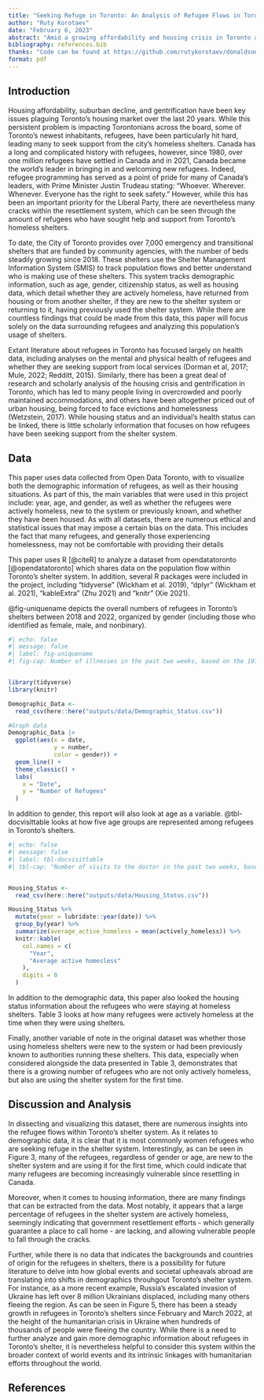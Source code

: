 ```yaml
---
title: "Seeking Refuge in Toronto: An Analysis of Refugee Flows in Toronto's Shelter System"
author: "Ruty Korotaev"
date: "February 6, 2023"
abstract: "Amid a growing affordability and housing crisis in Toronto and the Greater Toronto Area (GTA), this paper analyzes the population flow within the city's overnight shelters, using data collected between January 2018 and January 2023. More specifically, this report focuses on understanding and visualizing data related to Toronto's refugee populations, and how members of this demographic are making use of the system. Report findings demonstrate that despite numerous federal and provincial government efforts to  integrate refugees into Canadian society, there is a growing number of refugees that are seeking security and support from Toronto's shelter system."
bibliography: references.bib 
thanks: "Code can be found at https://github.com/rutykorotaev/donaldsonpaper.git"
format: pdf
---
```


## Introduction

Housing affordability, suburban decline, and gentrification have been key issues plaguing Toronto's housing market over the last 20 years. While this persistent problem is impacting Torontonians across the board, some of Toronto's newest inhabitants, refugees, have been particularly hit hard, leading many to seek support from the city's homeless shelters. Canada has a long and complicated history with refugees, however, since 1980, over one million refugees have settled in Canada and in 2021, Canada became the world's leader in bringing in and welcoming new refugees. Indeed, refugee programming has served as a point of pride for many of Canada's leaders, with Prime Minister Justin Trudeau stating: "Whoever. Wherever. Whenever. Everyone has the right to seek safety." However, while this has been an important priority for the Liberal Party, there are nevertheless many cracks within the resettlement system, which can be seen through the amount of refugees who have sought help and support from Toronto's homeless shelters.

To date, the City of Toronto provides over 7,000 emergency and transitional shelters that are funded by community agencies, with the number of beds steadily growing since 2018. These shelters use the Shelter Management Information System (SMIS) to track population flows and better understand who is making use of these shelters. This system tracks demographic information, such as age, gender, citizenship status, as well as housing data, which detail whether they are actively homeless, have returned from housing or from another shelter, if they are new to the shelter system or returning to it, having previously used the shelter system. While there are countless findings that could be made from this data, this paper will focus solely on the data surrounding refugees and analyzing this population's usage of shelters.

Extant literature about refugees in Toronto has focused largely on health data, including analyses on the mental and physical health of refugees and whether they are seeking support from local services (Dorman et al, 2017; Mule, 2022; Redditt, 2015). Similarly, there has been a great deal of research and scholarly analysis of the housing crisis and gentrification in Toronto, which has led to many people living in overcrowded and poorly maintained accommodations, and others have been altogether priced out of urban housing, being forced to face evictions and homelessness (Wetzstein, 2017). While housing status and an individual's health status can be linked, there is little scholarly information that focuses on how refugees have been seeking support from the shelter system.

## Data

This paper uses data collected from Open Data Toronto, with to visualize both the demographic information of refugees, as well as their housing situations. As part of this, the main variables that were used in this project include: year, age, and gender, as well as whether the refugees were actively homeless, new to the system or previously known, and whether they have been housed. As with all datasets, there are numerous ethical and statistical issues that may impose a certain bias on the data. This includes the fact that many refugees, and generally those experiencing homelessness, may not be comfortable with providing their details

This paper uses R [@citeR] to analyze a dataset from opendatatoronto [@opendatatoronto] which shares data on the population flow within Toronto's shelter system. In addition, several R packages were included in the project, including "tidyverse" (Wickham et al. 2019), "dplyr" (Wickham et al. 2021), "kableExtra" (Zhu 2021) and "knitr" (Xie 2021).

@fig-uniquename depicts the overall numbers of refugees in Toronto's shelters between 2018 and 2022, organized by gender (including those who identified as female, male, and nonbinary).

```r
#| echo: false
#| message: false
#| label: fig-uniquename
#| fig-cap: Number of illnesses in the past two weeks, based on the 1977--1978 Australian Health Survey


library(tidyverse)
library(knitr)

Demographic_Data <- 
  read_csv(here::here("outputs/data/Demographic_Status.csv"))

#Graph data
Demographic_Data |>
  ggplot(aes(x = date, 
             y = number, 
             color = gender)) +
  geom_line() +
  theme_classic() +
  labs(
    x = "Date",
    y = "Number of Refugees"
  )
```

In addition to gender, this report will also look at age as a variable. @tbl-docvisittable looks at how five age groups are represented among refugees in Toronto's shelters.

```r
#| echo: false
#| message: false
#| label: tbl-docvisittable
#| tbl-cap: "Number of visits to the doctor in the past two weeks, based on the 1977--1978 Australian Health Survey"


Housing_Status <- 
  read_csv(here::here("outputs/data/Housing_Status.csv"))

Housing_Status %>% 
  mutate(year = lubridate::year(date)) %>% 
  group_by(year) %>% 
  summarize(average_active_homeless = mean(actively_homeless)) %>% 
  knitr::kable(
    col.names = c(
      "Year",
      "Average active homesless"
    ),
    digits = 0
  )
```



In addition to the demographic data, this paper also looked the housing status information about the refugees who were staying at homeless shelters. Table 3 looks at how many refugees were actively homeless at the time when they were using shelters. 

Finally, another variable of note in the original dataset was whether those using homeless shelters were new to the system or had been previously known to authorities running these shelters. This data, especially when considered alongside the data presented in Table 3, demonstrates that there is a growing number of refugees who are not only actively homeless, but also are using the shelter system for the first time. 

## Discussion and Analysis

In dissecting and visualizing this dataset, there are numerous insights into the refugee flows within Toronto's shelter system. As it relates to demographic data, it is clear that it is most commonly women refugees who are seeking refuge in the shelter system. Interestingly, as can be seen in Figure 3, many of the refugees, regardless of gender or age, are new to the shelter system and are using it for the first time, which could indicate that many refugees are becoming increasingly vulnerable since resettling in Canada.

Moreover, when it comes to housing information, there are many findings that can be extracted from the data. Most notably, it appears that a large percentage of refugees in the shelter system are actively homeless, seemingly indicating that government resettlement efforts - which generally guarantee a place to call home - are lacking, and allowing vulnerable people to fall through the cracks.

Further, while there is no data that indicates the backgrounds and countries of origin for the refugees in shelters, there is a possibility for future literature to delve into how global events and societal upheavals abroad are translating into shifts in demographics throuhgout Toronto's shelter system. For instance, as a more recent example, Russia's escalated invasion of Ukraine has left over 8 million Ukrainians displaced, including many others fleeing the region. As can be seen in Figure 5, there has been a steady growth in refugees in Toronto's shelters since February and March 2022, at the height of the humanitarian crisis in Ukraine when hundreds of thousands of people were fleeing the country. While there is a need to further analyze and gain more demographic information about refugees in Toronto's shelter, it is nevertheless helpful to consider this system within the broader context of world events and its intrinsic linkages with humanitarian efforts throughout the world.

## References
